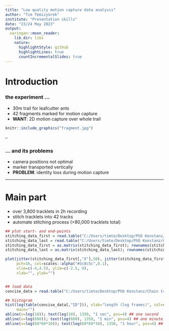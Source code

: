 ```yaml
---
title: "Low quality motion capture data analysis"
author: "Tim Temizyürek"
institute: "Presentation skills"
date: "23/24 May 2023"
output:
  xaringan::moon_reader:
    lib_dir: libs
    nature:
      highlightStyle: github
      highlightLines: true
      countIncrementalSlides: true
---
```

<!-- pictures of the experiment and fragments -->

# Introduction
### the experiment ...

- 30m trail for leafcutter ants
- 42 fragments marked for motion capture
- **WANT**: 2D motion capture over whole trail
```r

knitr::include_graphics("fragment.jpg")

```


--

### ... and its problems

- camera positions not optimal
- marker transported vertically
- **PROBLEM**: identity loss during motion capture

---
# Main part

- over 3,800 tracklets in 2h recording
- stitch tracklets into 42 tracks
- automate stitching process (>80,000 tracklets total)

```r

## plot start- and end-points
stitching_data_first = read.table("C:/Users/timte/Desktop/PhD Konstanz/Chain transport - partial data, R script/Github repository/stitching_data_first.txt") 
stitching_data_last = read.table("C:/Users/timte/Desktop/PhD Konstanz/Chain transport - partial data, R script/Github repository/stitching_data_last.txt")
stitching_data_first = as.matrix(stitching_data_first); rownames(stitching_data_first) = NULL; stitching_data_first[,"X"] = stitching_data_first[,"X"]/1000
stitching_data_last = as.matrix(stitching_data_last); rownames(stitching_data_last) = NULL; stitching_data_first[,"Y"] = stitching_data_first[,"Y"]/1000

plot(jitter(stitching_data_first[,"X"],50), jitter(stitching_data_first[,"Y"],50), 
     pch=16, col=scales::alpha("#3c8c5c",0.1),
     xlim=c(-4,4.5), ylim=c(-2.5, 9), 
     xlab="", ylab="")


## load data
concise_data = read.table("C:/Users/timte/Desktop/PhD Konstanz/Chain transport - partial data, R script/concise_data.txt"); concise_data = as.matrix(concise_data); rownames(concise_data) = NULL

## histogram
hist(log(table(concise_data[,"ID"])), xlab="length (log frames)", col=scales::alpha("#3c8c5c",0.8),
     main="")
abline(v=log(10)); text(log(10), 1350, "1 sec", pos=4) ## one second
abline(v=log(600)); text(log(600), 1350, "1 min", pos=4) ## one minute
abline(v=log(60*60*10)); text(log(60*60*10), 1350, "1 hour", pos=4) ## one hour
```




